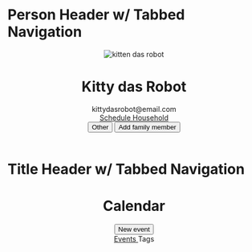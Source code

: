 

<Meta title="Compositions|headers"  />

# Person Header w/ Tabbed Navigation

<Preview>
  <Story name="Person Header with Tabbed Navigation">
    <header style={{ backgroundColor: "pink" }} className="sans-serif">
      <div data-person-header--container>
        <img data-person-header--avatar data-avatar src={image} alt="kitten das robot" />
        <div data-person-header--detail style={{ color: "hsla(0, 0%, 0%, .7)"}}>
          <h1 data-person-header--heading data-heading>Kitty das Robot</h1>
          <span data-text>kittydasrobot@email.com</span>
        </div>
      </div>
      <div data-tab-header--container>
        <div data-tab-header--tab-group>
          <a href="#" data-tab-header--tab="target">
            Schedule
          </a>
          <a href="#" data-tab-header--tab>
            Household
          </a>
        </div>
        <div data-tab-header--action-group>
          <button href="#" data-tab-header--action>
            Other
          </button>
          <button type="button" data-tab-header--action>
            Add family member
          </button>
        </div>
      </div>
    </header>
  </Story>
</Preview>

# Title Header w/ Tabbed Navigation

<Preview>
  <Story name="Title Header with Tabbed Navigation">
    <header style={{ backgroundColor: "pink" }} className="sans-serif">
      <div data-title-header--container>
        <div data-title-header--detail style={{ color: "hsla(0, 0%, 0%, .7)"}}>
          <h1 data-title-header--heading data-heading>Calendar</h1>
        </div>
        <div data-title-header--action-group>
          <button data-title-header--action type="button">
            New event
          </button>
        </div>
      </div>
      <div data-tab-header--container>
        <div data-tab-header--tab-group style={{ "--vertical-tab--font-size": "0.875rem" }}>
          <a href="#" data-tab-header--tab data-vertical-tab="target">
            Events
          </a>
          <a hrf="#" data-tab-header--tab data-vertical-tab>
            Tags
          </a>
        </div>
      </div>
    </header>
  </Story>
</Preview>